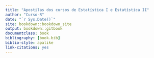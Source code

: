```yaml
--- 
title: "Apostilas dos cursos de Estatística I e Estatística II"
author: "Curso-R"
date: "`r Sys.Date()`"
site: bookdown::bookdown_site
output: bookdown::gitbook
documentclass: book 
bibliography: [book.bib]
biblio-style: apalike
link-citations: yes
---
```

